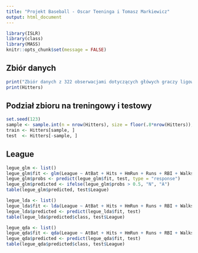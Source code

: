 ```yaml
---
title: "Projekt Baseball - Oscar Teeninga i Tomasz Markiewicz"
output: html_document
---
```


```r
library(ISLR)
library(class)
library(MASS)
knitr::opts_chunk$set(message = FALSE)
```

## Zbiór danych

```r
print("Zbiór danych z 322 obserwacjami dotyczących główych graczy ligowych baseballu z roku 1986 i 1987. Liczba zmiennych: 20")
print(Hitters)
```
## Podział zbioru na treningowy i testowy
```r
set.seed(123)
sample <- sample.int(n = nrow(Hitters), size = floor(.8*nrow(Hitters)), replace = F)
train <- Hitters[sample, ]
test  <- Hitters[-sample, ]
```

## League
```r
legue_glm <- list()
legue_glm$fit <- glm(League ~ AtBat + Hits + HmRun + Runs + RBI + Walks + Years + CAtBat + CHits + CHmRun + CRuns + CRBI + CWalks + Division + PutOuts + Assists + Errors + Salary + NewLeague, family = binomial, data = train)
legue_glm$probs <- predict(legue_glm$fit, test, type = "response")
legue_glm$predicted <- ifelse(legue_glm$probs > 0.5, "N", "A")
table(legue_glm$predicted, test$League)
```
```r
legue_lda <- list()
legue_lda$fit <- lda(League ~ AtBat + Hits + HmRun + Runs + RBI + Walks + Years + CAtBat + CHits + CHmRun + CRuns + CRBI + CWalks + Division + PutOuts + Assists + Errors + Salary + NewLeague, family = binomial, data = train)
legue_lda$predicted <- predict(legue_lda$fit, test)
table(legue_lda$predicted$class, test$League)
```
```r
legue_qda <- list()
legue_qda$fit <- qda(League ~ AtBat + Hits + HmRun + Runs + RBI + Walks + Years + CAtBat + CHits + CHmRun + CRuns + CRBI + CWalks + Division + PutOuts + Assists + Errors + Salary + NewLeague, family = binomial, data = train)
legue_qda$predicted <- predict(legue_qda$fit, test)
table(legue_qda$predicted$class, test$League)
```